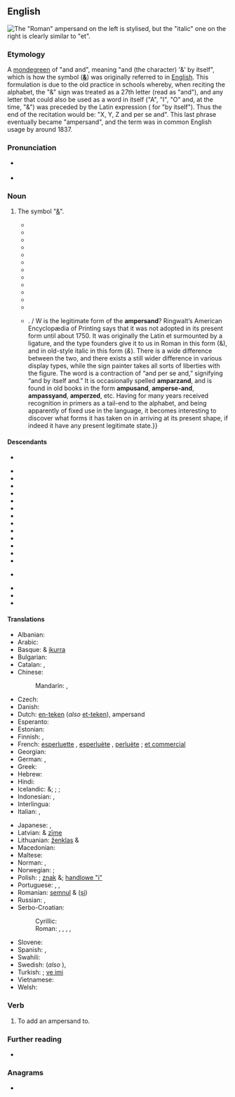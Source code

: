 {{also|ampèrsand}}
==English==

[[Image:Ampersand.svg|thumb|right|The "Roman" ampersand on the left is stylised, but the "italic" one on the right is clearly similar to "et".]]
{{multiple image
 | width = 110
 | footer = Handwritten styles
 | image1 = Ampersand-handwriting-1.png
 | image2 = Ampersand-handwriting-2.svg
}}

===Etymology===
A [[mondegreen]] of "and {{m|la|per se}} and", meaning "and (the character) '&' by itself", which is how the symbol ('''[[&]]''') was originally referred to in [[English]]. This formulation is due to the old practice in schools whereby, when reciting the alphabet, the "&" sign was treated as a 27th letter (read as "and"), and any letter that could also be used as a word in itself ("A", "I", "O" and, at the time, "&") was preceded by the Latin expression {{m|la|per se}} ({{etyl|la|en}} for "by itself"). Thus the end of the recitation would be: "X, Y, Z and per se and". This last phrase eventually became "ampersand", and the term was in common English usage by around 1837.

===Pronunciation===
* {{a|UK}} {{IPA|en|/ˈæm.pə(ɹ).sænd/|/ˈæmp.ə(ɹ)ˌzænd/}}
* {{audio|en|en-us-ampersand.ogg|Audio (US)}}

===Noun===
{{en-noun}}

# The symbol "[[&]]".
#: {{ux|en|The '''ampersand''' character in many logics acts as an operator connecting two propositions.}}
#* {{quote-book |en |title=The Man of the World. A Comedy in Five Acts, as Performed at the Theatres-Royal of Covent-Garden, and Crow-Street |first=Charles |last=Macklin |authorlink=Charles Macklin |year=1793 |location=Dublin |publisher=W. Wilson |page=36 |text=''Sir Pert''. And therefore I left it to the prodigals and coxcombs, that could afford till pay for it, and its ſtead, Sir, mark–I luocked oot for an antient, well, jointered, ſuperanuated Dowager—a conſumptive, toothleſs, ptiſical, wealthy widow—or a ſhreeveled, cadaverous, neglected piece of deformity, i’ the ſhape of an eezard, or an '''apperſiand'''—or in ſhort, any thing—any thing that had the ſiller—the ſiller—for that was the North ſtar of my affection; do you take me, Sir, was nai that right?{{sic}}}}
#* {{quote-book |en |title=Gleanings through Wales, Holland, and Westphalia; with Views of Peace and War at Home and Abroad |first=Samuel Jackson |last=Pratt |authorlink=Samuel Jackson Pratt |year=1796 |location=London |publisher=[[w:T. N. Longman|T. N. Longman]] |chapter=Letter XXI. To the same. |page=317 |text=At length, having tried all the hiſtorians from great ''A'' to '''''amperſand''''', he perceives there is no eſcaping from the puzzle but by ſelecting his own facts, forming his own concluſions, and putting a little truſt in his own reaſon and judgment.}}
#* {{quote-book |en |title=Lady Jane’s Pocket. A Novel |volume=III |year=1815 |location=London |publisher=[[w:Minerva Press|Minerva Press]] |page=221 |text=“Oh, some fine rich piece of antiquity, in the shape of an ezzard, or an '''am(-)perse-and''', as sir Pertinax says.”}}
#* {{quote-book |en |title=The Vocabulary of East Anglia |first=Robert |last=Forby |authorlink=Robert Forby |year=1830 |location=London |publisher=[[w:J. B. Nichols and Son|J. B. Nichols and Son]] |page=6 |text='''AMPERSAND''', ''s''. the character ''&'', representing the conjunction ''and''. ''V''. {{smc|n. g.}}—''A per se A''. This is ''and per se and''; by a little smoothing and elision in pronunciation, becoming '''''Ampersand'''''. “The expression,” says the learned author referred to, “is not yet forgotten in the nursery.” No; nor far beyond the nursery. It is remembered and used in the village-school, in the cottage, the shop, and the farm-house. This formula of spelling and putting together was applied to every syllable consisting of one letter only; as we all may remember who learned our first elements on the principles of the old school. Only, indeed, the dame was wont to express ''per se'' in her own English, and teach us to say “''A by the self A''.” The character ''&'' is, however, in fact, originally and properly ''Latin'', and is a combination of the two letters ''e'' and ''t'', which constitute the common conjunction copulative in that language. It has been adopted and transferred into other languages, for the same use, with or without the same propriety. It must be allowed to exhibit stronger traces of its two constituent letters than the majority of those Greek abbreviations, tables of which, more or less copious, are inserted in almost all grammars, and which are so very embarrassing in ancient MSS. and early printed editions. A curious and irrefragable proof of the Latinity of this character in the rich library at Holkham, Norfolk. In a Latin MS. of the Four Gospels, supposed to be of the tenth century, it is used as a part of many words, at the end, and even in the body of them. Instances are, ''posset'' and ''sciretis''; written thus, ''poss&'' and ''scir&is''. There is a multitude of others.}}
#* {{quote-journal |en |journal=Herald of Truth. Devoted to the Inculcation and Defence of Universal and Impartial Grace |volume=II |year=1835 |editors=Jacob Chase, Jr.; G. W. Montgomery |location=Geneva, N. Y. |publisher=I. Prescott & Co. |page=235 |text=He agreed in the views expressed by Dr. Ely—he liked the course pursued by that ''venerable Father''. For his part, he liked changes in some things. When he was a boy, and studied Dilworth, he was taught to say ''izzard'' and '''''amperseand''''', but he was willing to adopt the improvements of the present day, and pronounce things differently. After all, it was a mere dispute about words, and if there was heresy, they were the greatest heretics that cried out heresy the loudest. He was for peace, and all we wanted was a revival spirit, to put an end to controversy.}}
#* {{quote-journal |en |journal=[[w:Southern Literary Messenger|The Southern Literary Messenger]] |volume=II |month=December |year=1835 |location=Richmond |publisher=Thomas Willis White |page=289 |text=The “''Turn Out''” is excellent—a second edition of Miss Edgeworth’s “Barring Out,” and full of fine touches of the truest humor. The scene is laid in Georgia, and in the good old days of ''fescues'', ''abbiselfas'', and '''''anpersants'''''—terms in very common use, but whose derivation we have always been at a loss to understand. Our author thus learnedly explains the riddle. / “The ''fescue'' was a sharpened wire, or other instrument, used by the preceptor to point out the letters to the children. ''Abisselfa'' is a contraction of the words ‘a, by itself, a.’ It was usual, when either of the vowels constituted a syllable of a word, to pronounce it, and denote by its independent character, by the words just mentioned, thus: ‘a by itself, ''a'', c-o-r-n corn, ''acorn''’—e by itself ''e'', v-i-l vil, evil. The character which stands for the word ‘''and''’ (&) was probably pronounced with the same accompaniment, but in terms borrowed from the Latin language, thus: ‘& ''per se'' (by itself) &.’ ‘Hence '''anpersant'''.’”}}
#* {{quote-book |en |title=A General Dictionary of Provincialisms, Written with a View to Rescue from Oblivion the Fast Fading Relics of By-Gone Days |first=William |last=Holloway |year=1838 |location=Lewes |publisher=Sussex Press, [[w:John Baxter (publisher)|Baxter and Son]] |page=3 |text='''AMPERSAND''', ''s''. [Corruption of semper and.] The sign &. ''E''. [East] ''Sussex'' / '''AMPERZED''', ''s''. [Corruption of semper and.] ''Hants''.}}
#* {{quote-book |en |title=The Clockmaker; Or the Sayings and Doings of Sam. Slick, of Slickville. To Which Is Added, the Bubbles of Canada, by the Same Author |first=Thomas Chandler |last=Haliburton |authorlink=Thomas Chandler Haliburton |year=1839 |location=Paris |publisher=Baudry’s European Library |page=50 |text=He spells out of an English dictionary, and reads out of an English book. He has hardly learned what '''Ampersand''' means afore they give him a horse, such as it is, and he puts an English bridle into his mouth, and an English saddle on his back, and whips the nasty, spavin’d, broken-winded brute, with an English whip; and when he stumbles, and throws him off, he swears a bushel of horrid English oaths at him.}}
#* {{quote-journal |en |journal=The Knickerbocker, or New-York Monthly Magazine |volume=XXII |year=1843 |location=New-York |publisher=John Allen |page=123 |text=Up jumped Jonathan, his eyes wolfish and his lips white with rage. But ‘there was an oath in Heaven,’ and he did not forget it. So he proceeded to swallow his alphabetical pills—an antidote to wrath, not mentioned in the ‘Regimen Salernitanum,’ nor recognized by the British College. ‘A, B, C,—you’ve tored my jacket—D, E, F,—you’ve spilt my ’lasses—G, H, I, J, K—you’re a ’tarnal rascal—L, M, N, O, P, Q,—I’ll larn you better manners, you scamp, you!—R, S, T, U, V,—I’ll spile your picter, you old wall-eye!—W, X, Y, Z, '''''ampersand'''''—now I’ll pound your insides out o’ you, you darned nigger!’ And with that, Jonathan, whose passion had been mounting alphabetically throughout all his father’s prescription of vowels and consonants, caught the young scape-grace, and, throwing him down, was proceeding to work off each of the deacon’s twenty-six anti-irascible pills in the shape of a dozen hearty fisticuffs, which might, perhaps, have brought the poor fellow to the omega of his days had not the timely approach of a passenger interrupted the manipulations. So much for rules to control the passions.}}
#* {{quote-book |en |title=Margaret. A Tale of the Real and Ideal, Blight and Bloom; Including Sketches of a Place Not Before Described, Called Mons Christi. |first=Sylvester |last=Judd |authorlink=Sylvester Judd |year=1845 |location=Boston |publisher=Jordan and Wiley |page=195 |text=Webster, moreover, advertises us that & is no letter—the goal of every breathless, whip-fearing, abcdarian’s valorous strife, the high-sounding '''Amperzand''', no letter! Mehercule! You apocopate that from the alphabet, and Deacon Haddock will apocopate you from the School; yea, verily. It really signifies and per se, that for your private edification, Mistress Margaret. Moreover Perry makes twenty-six vowel sounds, Hale only sixteen; Webster enumerates nine vowels, Hale five; Hale preponderates in merit by reduction in number.}}
#* {{quote-journal |en |journal=Educational Notes and Queries: A Medium of Intercommunication for Teachers |volume=I |editor=W. D. Henkle |year=1875 |location=Salem, Ohio |publisher=W. D. Henkle |pages=122–123 |text=1. '''{{smc|Ampersand}}'''.—This word was formerly much used in nursery books to express the character ''&'' placed at the end of the alphabet. Halliwell says “In Hampshire it is pronounced '''''amperzed''''', and very often '''''amperse’-and'''''.” The word has been called a puzzling word. One writer says that as he heard it it never puzzled him because his venerable instructress taught him to say after ''z'' “'''and-pussy-and'''.” He considered that ''&'' was called ''pussy'' from its resemblance to a cat in a sitting posture. This is certainly a quaint conceit. Another writer’s recollection of the way he pronounced the word when a boy was '''am''puzzy''am'''. Another still says his venerable instructress taught him to pronounce it '''''ampseand'''''. We now give the correct explanation of the word. A quarter of a century ago our maternal grandfather, a native of New Jersey, told us that he was taught to spell ''able'' abisselfa, ''b''-''l''-''e'', bl, ''able'', but he said he never knew what ''abisselfa'' meant. A few years after we found that ''abisselfa'' is a corruption of ''a'' by itself ''a'', that is ''a'' standing by itself in a syllable is pronounced ā and not ă, or ä or a̤. In the same way ''idle'' would be spelled ibisselfi, ''d''-''l''-,''e'' dl, ''idle'' and ''ogle'', obisselfo ''g''-''l''-''e'' gl, ''ogle''. It seems that the Latin phrase ''per se'' was also used instead of ''by itself'' so that instead of ''abisselfa'', ''ibisselfi'', and ''obisselfo'', the children were taught to say a ''per se'' a, i-''per''-''se''-i, and o-''per''-''se''-o. It is not strange that ''per se'' became in the mouths of children ''pussy'' or ''puzzy''. The character ''&'' was in like manner taught as ''and per se and'', which became by corruption ''and pussy se and'', etc., and finally '''''ampersand'''''.}}
#* {{quote-book |en |title=The Progressive Dictionary of the English Language: A Supplementary Word-Book to All the Leading Dictionaries of the United States and Great Britain |authorlink=Samuel Fallows |first=Samuel |last=Fallows |year=1885 |location=Chicago |publisher=The Progressive Publishing Company |page=44 |text='''Ap per si-and''' (ap-pêr’si-ānd) ''n''. A name sometimes given to the character &: '''ampersand'''. ‘Piece of deformity in the shape of an izzard or an '''''appersiand'''''.’}}
#* {{quote-journal |en |journal=American Printer and Lithographer |year=1897 |publisher=Moore Publishing Company |pages=52, 260 |text=The '''ampersand''' in firm and corporate names serves an admirable purpose, for it at once informs the reader, through the eve, whether two or more parties are partners or not. Almost every week, in my proofreading on a financial paper. I find an instance or two where the '''ampersand''' denotes exactly what is meant in giving the names of eeftain[?] railroads, and without it the reader would be left in doubt, unless the editor followed the fashion of some publications and inserted “the” before every corporate name. {{...}} {{smc|some queer '''ampersands'''}}. / W{{smc|hat}} is the legitimate form of the '''ampersand'''? Ringwalt’s American Encyclopædia of Printing says that it was not adopted in its present form until about 1750. It was originally the Latin et surmounted by a ligature, and the type founders give it to us in Roman in this form (&), and in old-style italic in this form (''&''). There is a wide difference between the two, and there exists a still wider difference in various display types, while the sign painter takes all sorts of liberties with the figure. The word is a contraction of “and per se and,” signifying “and by itself and.” It is occasionally spelled '''amparzand''', and is found in old books in the form '''ampusand''', '''amperse-and''', '''ampassyand''', '''amperzed''', etc. Having for many years received recognition in primers as a tail-end to the alphabet, and being apparently of fixed use in the language, it becomes interesting to discover what forms it has taken on in arriving at its present shape, if indeed it have any present legitimate state.}}

====Descendants====
* {{desc|mul|Unsupported titles/Amp|&amp;amp;|der=1}}
{{top2}}
* {{desc|bg|амперсанд|g=m|bor=1}}
* {{desc|cs|ampersand|bor=1}}
* {{desc|ka|ამპერსანდი|bor=1}}
* {{desc|he|אָ‏מְפֵּ‏רְסָ‏נְד|g=m|tr=ámpersand|bor=1}}
* {{desc|hi|ऐंपरसैंड|bor=1}}
* {{desc|id|ampersan|bor=1}}
* {{desc|it|ampersand|bor=1}}
* {{desc|ja|アンパサンド|tr=anpasando|bor=1}}
* {{desc|mk|амперсанд|g=m|bor=1}}
* {{desc|nrf|ampèrsand|g=m|bor=1}}
* {{desc|no|ampersand|bor=1}}
* {{desc|pl|ampersand|g=m|bor=1}}
* {{desc|ru|амперса́нд|g=m|bor=1}}
* {{desc|sh|-|bor=1}}
*: {{desc|sh|амперсенд|g=m|sclb=1}}
*: {{desc|sh|ampersend|g=m|sclb=1}}
* {{desc|sw|ampasendi|bor=1}}
* {{desc|tr|ampersand|bor=1}}
* {{desc|cy|ampersand|bor=1}}
{{bottom}}

====Translations====
{{trans-top|the symbol &}}
* Albanian: {{t+|sq|simbol}}
* Arabic: {{t|ar|واو اللاتينية|f|tr=waw al-Llatinia}}
* Basque: & [[ikurra]]
* Bulgarian: {{t|bg|амперсанд|m}}
* Catalan: {{t|ca|i comercial|f}}, {{t+|ca|et|m}}
* Chinese:
*: Mandarin: {{t|cmn|和號|sc=Hani}}, {{t|cmn|和号|tr=héhào|sc=Hani}}
* Czech: {{t+|cs|ampersand}}
* Danish: {{t|da|og-tegn}}
* Dutch: [[en-teken]] (''also'' [[et-teken]]), ampersand
* Esperanto: {{t|eo|kaj-signo}}
* Estonian: {{t|et|ja-märk}}
* Finnish: {{t|fi|et-merkki}}, {{t|fi|ampersandi}}
* French: [[esperluette]] {{g|f}}, [[esperluète]] {{g|f}}, [[perluète]] {{g|f}} ; [[et commercial]] {{g|m}}
* Georgian: {{t|ka|ამპერსანდი}}
* German: {{t|de|Et-Zeichen|n}}, {{t|de|Kaufmanns-Und|n}}
* Greek: {{t|el|συμπλεκτικό σύμβολο|n}}
* Hebrew: {{t|he|אמפרסנד|m|alt=אָ‏מְפֵּ‏רְסָ‏נְד|tr=ámpersand}}
* Hindi: {{t|hi|ऐंपरसैंड}}
* Icelandic: {{t|is|táknið}} &; {{t|is|og-lykkja}}; {{t|is|tengilykkja}}; {{t|is|hlíðskipulykkja}}
* Indonesian: {{t|id|tanda dan}}, {{t|id|ampersan}}
* Interlingua: {{t|ia|e commercial}}
* Italian: {{t|it|e commerciale|f}}, {{t+|it|ampersand}}
{{trans-mid}}
* Japanese: {{t+|ja|アンパサンド|tr=ampasando}}, {{t+|ja|アンド|tr=ando}}
* Latvian: & [[zīme]]
* Lithuanian: [[ženklas]] &
* Macedonian: {{t|mk|амперсанд|m}}
* Maltese: {{t|mt|u kummerċjali}}
* Norman: {{t|nrf|ampèrsand|m}}, {{t|nrf|et|m}}
* Norwegian: {{t|no|ampersand}}; {{t|no|kringle}}
* Polish: {{t+|pl|ampersand|m}}; [[znak]] &; [[handlowe "i"]]
* Portuguese: {{t+|pt|e comercial|m}}, {{t|pt|eitza|f}}, {{t|pt|sinal tironiano|m}}
* Romanian: [[semnul]] & ([[și]])
* Russian: {{t+|ru|амперса́нд|m}}, {{t|ru|знак конъю́нкции|m}}
* Serbo-Croatian:
*: Cyrillic: {{t|sh|амперсенд|m}}
*: Roman: {{t|sh|ampersend|m}}, {{t+|sh|žig}}, {{t|sh|pečatni znak}}, {{t+|sh|združenje}}, {{t|sh|labava veza}}
* Slovene: {{t+|sl|vezaj}}
* Spanish: {{t|es|y comercial|f}}, {{t+|es|et|m}}
* Swahili: {{t|sw|ampasendi}}
* Swedish: {{t|sv|och-tecken|n}} (''also'' {{t+|sv|et-tecken|n}}), {{t+|sv|ampersand|c}}
* Turkish: {{t+|tr|ampersand}}; [[ve imi]]
* Vietnamese: {{t+|vi|ký hiệu}}
* Welsh: {{t|cy|ampersand}}
{{trans-bottom}}

===Verb===
{{en-verb}}

# {{lb|en|transitive|rare}} To add an ampersand to.

===Further reading===
* {{projectlink|wikipedia}}
{{typography marks}}

===Anagrams===
* {{anagrams|en|a=aademnprs|manspread}}